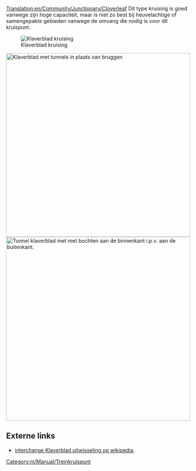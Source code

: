 [[Translation:en/Community/Junctionary/Cloverleaf]]
{{nl/Community/Junctionary/Kruispuntenmenu}}
Dit type kruising is goed vanwege zijn hoge capaciteit, maar is niet zo best bij heuvelachtige of samengepakte gebieden vanwege de omvang die nodig is voor dit kruispunt.

[[File:en/Community/Junctionary/Cloverleaf.png|none|frame|Klaverblad kruising]]

{{nl/Community/Junctionary/Kruispuntcriteria|Goedkoop|1|0|1|1|0|0|0|1|0|1|1|0|Defecte treinen hebben alleen effect op één spoor en bochten linksom.|
*Kan 4 en meer treinen tegelijkertijd afhandelen.
*Heeft een groot ruimtebeslag als er geen scherpe bochten worden gebouwd.
*Maak de lus en diagonale aftakkingen langer dan je treinen, zodat de hoofdlijn niet wordt geblokkeerd door een wachtende trein.
*Gebruik tunnels als de bruggen de treinen vertragen.
*Indien nodig, maak dan een [[en/Community/Junctionary/Tetrathorp-Junction|Over-onder kruising]].
*Benodigd gebied: 10 x 10
*Om in staat te zijn een volledige 12 wagonslengte trein (6 rasters) in elke linkse draai te bergen, gebruik dan een lengte van 2 voor elke zijde van het klaverblad en start het klaverblad 3 ruimtes weg van het centrale deel.
*In het algemeen is de bergruimte van elk klaverblad 7*n, waarbij n de lengte van elke zijde van het klaverblad is (start een n-maat klaverblad met 2*n-1 ruimtes vanaf het centrale deel).
}}
[[File:en/Community/Junctionary/Cloverleaf with tunnels.png|none|thumb|500px|Klaverblad met tunnels in plaats van bruggen]]
[[File:en/Community/Junctionary/Cloverleaf inward corners.png|none|thumb|500px|Tunnel klaverblad met met bochten aan de binnenkant i.p.v. aan de buitenkant.]]

==Externe links==
*[https://www.wikipedia.org/wiki/Cloverleaf interchange Klaverblad uitwisseling op wikipedia].

[[Category:nl/Manual/Treinkruispunt]]